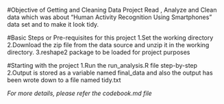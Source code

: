 #Objective of Getting and Cleaning Data Project
Read , Analyze and Clean data which was about  "Human Activity Recognition Using Smartphones" data set and to make it look tidy.

#Basic Steps or Pre-requisites for this project
1.Set the working directory
2.Download the zip file from the data source and unzip it in the working directory.
3.reshape2 package to be loaded for project purposes

#Starting with the project
1.Run the run_analysis.R file step-by-step
2.Output is stored as a variable named final_data and also the output has been wrote down to a file named tidy.txt

*For more details, please refer the codebook.md file*